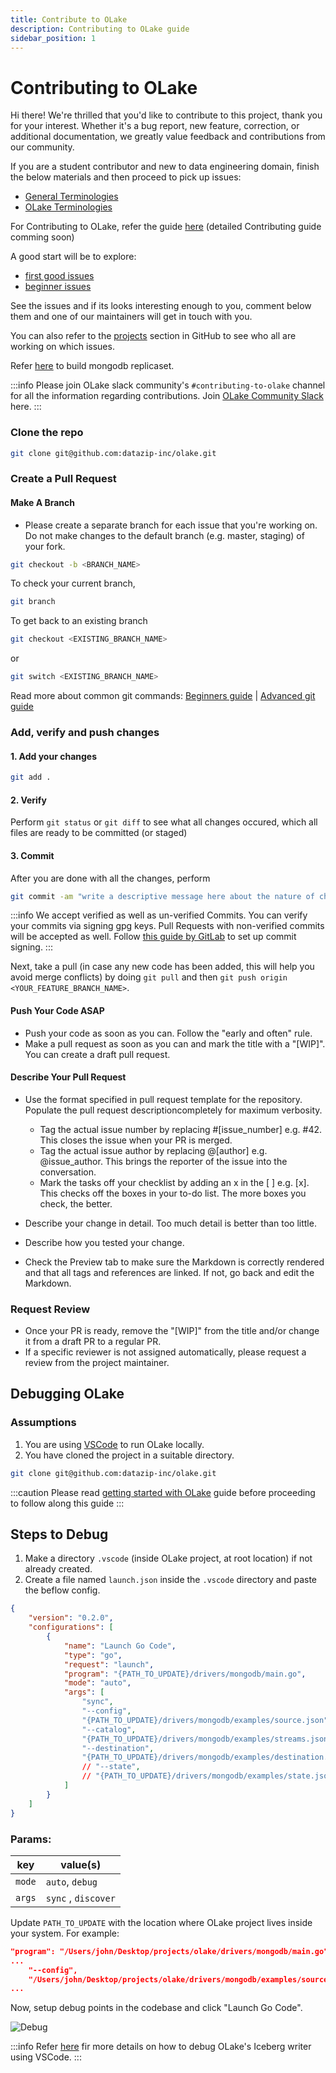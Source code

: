 ```yaml
---
title: Contribute to OLake
description: Contributing to OLake guide
sidebar_position: 1
---
```


# Contributing to OLake
Hi there! We're thrilled that you'd like to contribute to this project, thank you for your interest. Whether it's a bug report, new feature, correction, or additional documentation, we greatly value feedback and contributions from our community.

If you are a student contributor and new to data engineering domain, finish the below materials and then proceed to pick up issues:
- [General Terminologies](../resources/terminologies)
- [OLake Terminologies](../resources/olake-terminologies)

For Contributing to OLake, refer the guide [here](https://github.com/datazip-inc/olake/blob/master/CONTRIBUTING.md) (detailed Contributing guide comming soon)

A good start will be to explore:
- [first good issues](https://github.com/datazip-inc/olake/issues?q=is%3Aissue%20state%3Aopen%20label%3A%22good%20first%20issue%22)
- [beginner issues](https://github.com/datazip-inc/olake/issues?q=is%3Aissue%20state%3Aopen%20label%3Abeginner)

See the issues and if its looks interesting enough to you, comment below them and one of our maintainers will get in touch with you.

You can also refer to the [projects](https://github.com/orgs/datazip-inc/projects/5) section in GitHub to see who all are working on which issues.

Refer [here](../connectors/mongodb/setup/local) to build mongodb replicaset.

:::info
Please join OLake slack community's `#contributing-to-olake` channel for all the information regarding contributions. Join [OLake Community Slack](https://olake.io/slack) here. 
:::

### Clone the repo

```bash
git clone git@github.com:datazip-inc/olake.git
```

### Create a Pull Request

#### Make A Branch
- Please create a separate branch for each issue that you're working on. Do not make changes to the default branch (e.g. master, staging) of your fork.

```bash
git checkout -b <BRANCH_NAME>
```

To check your current branch,

```bash
git branch
```

To get back to an existing branch

```bash
git checkout <EXISTING_BRANCH_NAME> 
```

or

```bash
git switch <EXISTING_BRANCH_NAME> 
```

Read more about common git commands: [Beginners guide](https://blog.devgenius.io/git-bash-commands-d636bbc4282f) | [Advanced git guide](https://zriyansh.medium.com/advanced-git-commands-no-one-told-you-about-999bdde02fad)

### Add, verify and push changes
#### 1. Add your changes
```bash
git add . 
```

#### 2. Verify
Perform `git status` or `git diff` to see what all changes occured, which all files are ready to be committed (or staged)

#### 3. Commit
After you are done with all the changes, perform

```sh
git commit -am "write a descriptive message here about the nature of changes / addition of code"
```

:::info
We accept verified as well as un-verified Commits. You can verify your commits via signing gpg keys. Pull Requests with non-verified commits will be accepted as well. Follow [this guide by GitLab](https://docs.gitlab.com/user/project/repository/signed_commits/gpg/) to set up commit signing.
:::

Next, take a pull (in case any new code has been added, this will help you avoid merge conflicts) by doing `git pull` and then `git push origin <YOUR_FEATURE_BRANCH_NAME>`.


#### Push Your Code ASAP
- Push your code as soon as you can. Follow the "early and often" rule.
- Make a pull request as soon as you can and mark the title with a "[WIP]". You can create a draft pull request.

#### Describe Your Pull Request
- Use the format specified in pull request template for the repository. Populate the pull request descriptioncompletely for maximum verbosity.
    - Tag the actual issue number by replacing #[issue_number] e.g. #42. This closes the issue when your PR is merged.
    - Tag the actual issue author by replacing @[author] e.g. @issue_author. This brings the reporter of the issue into the conversation.
    - Mark the tasks off your checklist by adding an x in the [ ] e.g. [x]. This checks off the boxes in your to-do list. The more boxes you check, the better.

- Describe your change in detail. Too much detail is better than too little.
- Describe how you tested your change.
- Check the Preview tab to make sure the Markdown is correctly rendered and that all tags and references are linked. If not, go back and edit the Markdown.

### Request Review
- Once your PR is ready, remove the "[WIP]" from the title and/or change it from a draft PR to a regular PR.
- If a specific reviewer is not assigned automatically, please request a review from the project maintainer.

## Debugging OLake 

### Assumptions
1. You are using [VSCode](https://code.visualstudio.com/download) to run OLake locally.
2. You have cloned the project in a suitable directory.

```bash
git clone git@github.com:datazip-inc/olake.git
```

:::caution
Please read [getting started with OLake](../getting-started/quickstart) guide before proceeding to follow along this guide
:::


## Steps to Debug
1. Make a directory `.vscode` (inside OLake project, at root location) if not already created.
2. Create a file named `launch.json` inside the `.vscode` directory and paste the beflow config.


```json title=".vscode/launch.json"
{
    "version": "0.2.0",
    "configurations": [
        {
            "name": "Launch Go Code",
            "type": "go",
            "request": "launch",
            "program": "{PATH_TO_UPDATE}/drivers/mongodb/main.go",
            "mode": "auto",
            "args": [
                "sync",
                "--config",
                "{PATH_TO_UPDATE}/drivers/mongodb/examples/source.json",
                "--catalog",
                "{PATH_TO_UPDATE}/drivers/mongodb/examples/streams.json",
                "--destination",
                "{PATH_TO_UPDATE}/drivers/mongodb/examples/destination.json",
                // "--state",
                // "{PATH_TO_UPDATE}/drivers/mongodb/examples/state.json",
            ]
        }
    ]
}
```

### Params:
| key | value(s) |
| --- | --- |
|`mode` | `auto`, `debug` |
| `args` | `sync` , `discover` |

Update `PATH_TO_UPDATE` with the location where OLake project lives inside your system. For example:

```json
"program": "/Users/john/Desktop/projects/olake/drivers/mongodb/main.go",
...
    "--config",
    "/Users/john/Desktop/projects/olake/drivers/mongodb/examples/source.json",
...          
```
Now, setup debug points in the codebase and click "Launch Go Code".

![Debug](/img/docs/getting-started/debug.webp)


<YouTubeEmbed videoId="b7tQmWe3wmw" className="max-w-6xl" />

:::info
Refer [here](https://olake.io/docs/writers/iceberg/troubleshooting#vscode-debug-configuration) fir more details on how to debug OLake's Iceberg writer using VSCode.
:::
